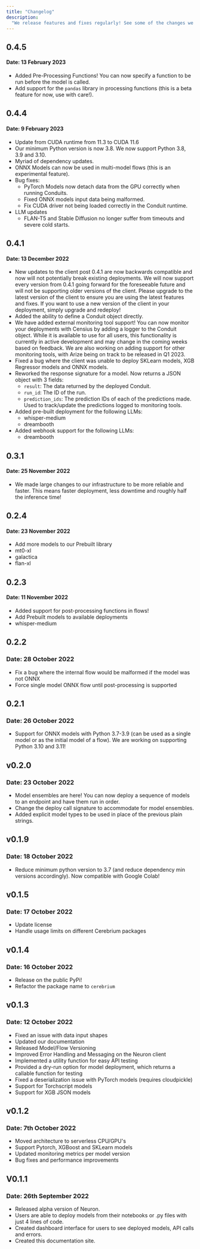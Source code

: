 ```yaml
---
title: "Changelog"
description:
  "We release features and fixes regularly! See some of the changes we have made."
---
```

## 0.4.5
#### Date: 13 February 2023
- Added Pre-Processing Functions! You can now specify a function to be run before the model is called.
- Add support for the `pandas` library in processing functions (this is a beta feature for now, use with care!).

## 0.4.4
#### Date: 9 February 2023
- Update from CUDA runtime from 11.3 to CUDA 11.6
- Our minimum Python version is now 3.8. We now support Python 3.8, 3.9 and 3.10.
- Myriad of dependency updates.
- ONNX Models can now be used in multi-model flows (this is an experimental feature).
- Bug fixes:
  - PyTorch Models now detach data from the GPU correctly when running Conduits.
  - Fixed ONNX models input data being malformed.
  - Fix CUDA driver not being loaded correctly in the Conduit runtime.
- LLM updates
  - FLAN-T5 and Stable Diffusion no longer suffer from timeouts and severe cold starts.

## 0.4.1
#### Date: 13 December 2022
- New updates to the client post 0.4.1 are now backwards compatible and now will not potentially break existing deployments. We will now support every version from 0.4.1 going forward for the foreseeable future and will not be supporting older versions of the client.
Please upgrade to the latest version of the client to ensure you are using the latest features and fixes. If you want to use a new version of the client in your deployment, simply upgrade and redeploy!
- Added the ability to define a Conduit object directly.
- We have added external monitoring tool support! You can now monitor your deployments with Censius by adding a logger to the Conduit object.
While it is available to use for all users, this functionality is currently in active development and may change in the coming weeks based
on feedback. We are also working on adding support for other monitoring tools, with Arize being on track to be released in Q1 2023.
- Fixed a bug where the client was unable to deploy SKLearn models, XGB Regressor models and ONNX models.
- Reworked the response signature for a model. Now returns a JSON object with 3 fields:
  - `result`: The data returned by the deployed Conduit.
  - `run_id`: The ID of the run.
  - `prediction_ids`: The prediction IDs of each of the predictions made. Used to track/update the predictions logged to monitoring tools.
- Added pre-built deployment for the following LLMs:
  - whisper-medium
  - dreambooth
- Added webhook support for the following LLMs:
  - dreambooth

## 0.3.1

#### Date: 25 November 2022
- We made large changes to our infrastructure to be more reliable and faster. This means faster deployment, less downtime and roughly half the inference time!

## 0.2.4

#### Date: 23 November 2022
-  Add more models to our Prebuilt library
  - mt0-xl
  - galactica
  - flan-xl

## 0.2.3

#### Date: 11 November 2022
-  Added support for post-processing functions in flows!
-  Add Prebuilt models to available deployments
  - whisper-medium


## 0.2.2

### Date: 28 October 2022

- Fix a bug where the internal flow would be malformed if the model was not
  ONNX
- Force single model ONNX flow until post-processing is supported

## 0.2.1

### Date: 26 October 2022

- Support for ONNX models with Python 3.7-3.9 (can be used as a single model or
  as the initial model of a flow). We are working on supporting Python 3.10
  and 3.11!

## v0.2.0

### Date: 23 October 2022

- Model ensembles are here! You can now deploy a sequence of models to an
  endpoint and have them run in order.
- Change the deploy call signature to accommodate for model ensembles.
- Added explicit model types to be used in place of the previous plain strings.

## v0.1.9

### Date: 18 October 2022

- Reduce minimum python version to 3.7 (and reduce dependency min versions
  accordingly). Now compatible with Google Colab!

## v0.1.5

### Date: 17 October 2022

- Update license
- Handle usage limits on different Cerebrium packages

## v0.1.4

### Date: 16 October 2022

- Release on the public PyPi!
- Refactor the package name to `cerebrium`

## v0.1.3

### Date: 12 October 2022

- Fixed an issue with data input shapes
- Updated our documentation
- Released Model/Flow Versioning
- Improved Error Handling and Messaging on the Neuron client
- Implemented a utility function for easy API testing
- Provided a dry-run option for model deployment, which returns a callable
  function for testing
- Fixed a deserialization issue with PyTorch models (requires cloudpickle)
- Support for Torchscript models
- Support for XGB JSON models

## v0.1.2

### Date: 7th October 2022

- Moved architecture to serverless CPU/GPU's
- Support Pytorch, XGBoost and SKLearn models
- Updated monitoring metrics per model version
- Bug fixes and performance improvements

## V0.1.1

### Date: 26th September 2022

- Released alpha version of Neuron.
- Users are able to deploy models from their notebooks or .py files with just 4
  lines of code.
- Created dashboard interface for users to see deployed models, API calls and
  errors.
- Created this documentation site.
